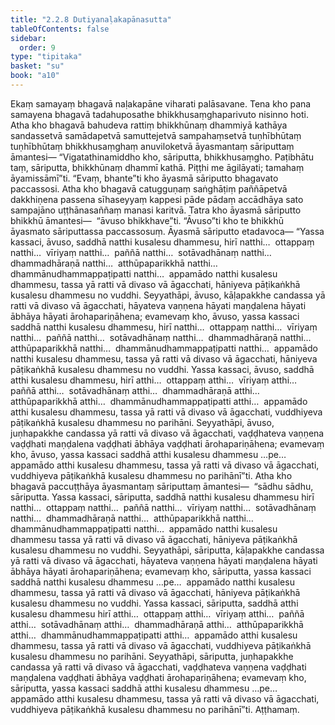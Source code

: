 ```yaml
---
title: "2.2.8 Dutiyanaḷakapānasutta"
tableOfContents: false
sidebar:
  order: 9
type: "tipitaka"
basket: "su"
book: "a10"
---
```



<DynamicBreadcrumb />

<Division number="68" book="a10" bookNo="17" page="356">

<Paragraph number="489" book="a10">
Ekaṃ samayaṃ bhagavā naḷakapāne viharati palāsavane. Tena kho pana samayena bhagavā tadahuposathe bhikkhusaṃghaparivuto nisinno hoti. Atha kho bhagavā bahudeva rattiṃ bhikkhūnaṃ dhammiyā kathāya sandassetvā samādapetvā samuttejetvā sampahaṃsetvā tuṇhībhūtaṃ tuṇhībhūtaṃ bhikkhusaṃghaṃ anuviloketvā āyasmantaṃ sāriputtaṃ āmantesi—
</Paragraph>

<Paragraph number="490" book="a10">
“Vigatathinamiddho kho, sāriputta, bhikkhusaṃgho. Paṭibhātu taṃ, sāriputta, bhikkhūnaṃ dhammī kathā. Piṭṭhi me āgilāyati; tamahaṃ āyamissāmī”ti. “Evaṃ, bhante”ti kho āyasmā sāriputto bhagavato paccassosi.
</Paragraph>

<Paragraph number="491" book="a10">
Atha kho bhagavā catugguṇaṃ saṅghāṭiṃ paññāpetvā dakkhiṇena passena sīhaseyyaṃ kappesi pāde pādaṃ accādhāya sato sampajāno uṭṭhānasaññaṃ manasi karitvā. Tatra kho āyasmā sāriputto bhikkhū āmantesi—  “āvuso bhikkhave”ti. “Āvuso”ti kho te bhikkhū āyasmato sāriputtassa paccassosuṃ. Āyasmā sāriputto etadavoca—
</Paragraph>

<Paragraph number="492" book="a10">
“Yassa kassaci, āvuso, saddhā natthi kusalesu dhammesu, hirī natthi…  ottappaṃ natthi…  vīriyaṃ natthi…  paññā natthi…  sotāvadhānaṃ natthi…  dhammadhāraṇā natthi…  atthūpaparikkhā natthi…  dhammānudhammappaṭipatti natthi…  appamādo natthi kusalesu dhammesu, tassa yā ratti vā divaso vā āgacchati, hāniyeva pāṭikaṅkhā kusalesu dhammesu no vuddhi. Seyyathāpi, āvuso, kāḷapakkhe candassa yā ratti vā divaso vā āgacchati, hāyateva vaṇṇena hāyati maṇḍalena hāyati ābhāya hāyati ārohapariṇāhena; evamevaṃ kho, āvuso, yassa kassaci saddhā natthi kusalesu dhammesu, hirī natthi…  ottappaṃ natthi…  vīriyaṃ natthi…  paññā natthi…  sotāvadhānaṃ natthi…  dhammadhāraṇā natthi…  atthūpaparikkhā natthi…  dhammānudhammappaṭipatti natthi…  appamādo natthi kusalesu dhammesu, tassa yā ratti vā divaso vā āgacchati, hāniyeva pāṭikaṅkhā kusalesu dhammesu no vuddhi.
</Paragraph>

<Paragraph number="493" book="a10">
Yassa kassaci, āvuso, saddhā atthi kusalesu dhammesu, hirī atthi…  ottappaṃ atthi…  vīriyaṃ atthi…  paññā atthi…  sotāvadhānaṃ atthi…  dhammadhāraṇā atthi…  atthūpaparikkhā atthi…  dhammānudhammappaṭipatti atthi…  appamādo atthi kusalesu dhammesu, tassa yā ratti vā divaso vā āgacchati, vuddhiyeva pāṭikaṅkhā kusalesu dhammesu no parihāni. Seyyathāpi, āvuso, juṇhapakkhe candassa yā ratti vā divaso vā āgacchati, vaḍḍhateva vaṇṇena vaḍḍhati maṇḍalena vaḍḍhati ābhāya vaḍḍhati ārohapariṇāhena; evamevaṃ kho, āvuso, yassa kassaci saddhā atthi kusalesu dhammesu …pe…  appamādo atthi kusalesu dhammesu, tassa yā ratti vā divaso vā āgacchati, vuddhiyeva pāṭikaṅkhā kusalesu dhammesu no parihānī”ti.
</Paragraph>

<Paragraph number="494" book="a10">
Atha kho bhagavā paccuṭṭhāya āyasmantaṃ sāriputtaṃ āmantesi—  “sādhu sādhu, sāriputta. Yassa kassaci, sāriputta, saddhā natthi kusalesu dhammesu hirī natthi…  ottappaṃ natthi…  paññā natthi…  vīriyaṃ natthi…  sotāvadhānaṃ natthi…  dhammadhāraṇā natthi…  atthūpaparikkhā natthi…  dhammānudhammappaṭipatti natthi…  appamādo natthi kusalesu dhammesu tassa yā ratti vā divaso vā āgacchati, hāniyeva pāṭikaṅkhā kusalesu dhammesu no vuddhi. Seyyathāpi, sāriputta, kāḷapakkhe candassa yā ratti vā divaso vā āgacchati, hāyateva vaṇṇena hāyati maṇḍalena hāyati ābhāya hāyati ārohapariṇāhena; evamevaṃ kho, sāriputta, yassa kassaci saddhā natthi kusalesu dhammesu …pe…  appamādo natthi kusalesu dhammesu, tassa yā ratti vā divaso vā āgacchati, hāniyeva pāṭikaṅkhā kusalesu dhammesu no vuddhi.
</Paragraph>

<Paragraph number="495" book="a10">
Yassa kassaci, sāriputta, saddhā atthi kusalesu dhammesu hirī atthi…  ottappaṃ atthi…  vīriyaṃ atthi…  paññā atthi…  sotāvadhānaṃ atthi…  dhammadhāraṇā atthi…  atthūpaparikkhā atthi…  dhammānudhammappaṭipatti atthi…  appamādo atthi kusalesu dhammesu, tassa yā ratti vā divaso vā āgacchati, vuddhiyeva pāṭikaṅkhā kusalesu dhammesu no parihāni. Seyyathāpi, sāriputta, juṇhapakkhe candassa yā ratti vā divaso vā āgacchati, vaḍḍhateva vaṇṇena vaḍḍhati maṇḍalena vaḍḍhati ābhāya vaḍḍhati ārohapariṇāhena; evamevaṃ kho, sāriputta, yassa kassaci saddhā atthi kusalesu dhammesu …pe…  appamādo atthi kusalesu dhammesu, tassa yā ratti vā divaso vā āgacchati, vuddhiyeva pāṭikaṅkhā kusalesu dhammesu no parihānī”ti.

</Paragraph>
</Division>

<Paragraph number="496" type="center" book="a10">
Aṭṭhamaṃ.
</Paragraph>